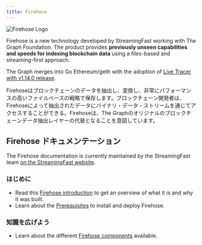 ```yaml
---
title: Firehose
---
```


![Firehose Logo](/img/firehose-logo.png)

Firehose is a new technology developed by StreamingFast working with The Graph Foundation. The product provides **previously unseen capabilities and speeds for indexing blockchain data** using a files-based and streaming-first approach.

The Graph merges into Go Ethereum/geth with the adoption of [Live Tracer with v1.14.0 release](https://github.com/ethereum/go-ethereum/releases/tag/v1.14.0).

Firehoseはブロックチェーンのデータを抽出し、変換し、非常にパフォーマンスの高いファイルベースの戦略で保存します。ブロックチェーン開発者は、Firehoseによって抽出されたデータにバイナリ・データ・ストリームを通じてアクセスすることができる。Firehoseは、The Graphのオリジナルのブロックチェーンデータ抽出レイヤーの代替となることを意図しています。

## Firehose ドキュメンテーション

The Firehose documentation is currently maintained by the StreamingFast team [on the StreamingFast website](https://firehose.streamingfast.io/).

### はじめに

- Read this [Firehose introduction](https://firehose.streamingfast.io/introduction/firehose-overview) to get an overview of what it is and why it was built.
- Learn about the [Prerequisites](https://firehose.streamingfast.io/introduction/prerequisites) to install and deploy Firehose.

### 知識を広げよう

- Learn about the different [Firehose components](https://firehose.streamingfast.io/architecture/components) available.
